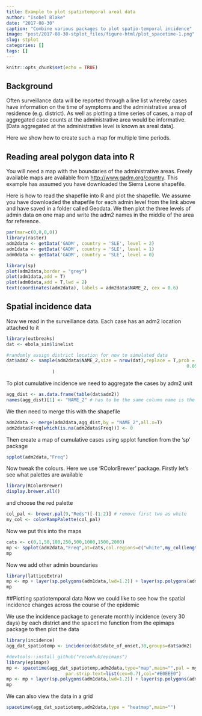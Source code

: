```yaml
---
title: Example to plot spatiotemporal areal data
author: "Isobel Blake"
date: "2017-08-30"
caption: "Combine various packages to plot spatio-temporal incidence"
image: "post/2017-08-30-stplot_files/figure-html/plot_spacetime-1.png"
slug: stplot
categories: []
tags: []
---
```


```r
knitr::opts_chunk$set(echo = TRUE)
```

## Background

Often surveillance data will be reported through a line list whereby cases have information on the time of symptoms and the administrative area of residence (e.g. district). As well as plotting a time series of cases, a map of aggregated case counts at the administrative area would be informative. [Data aggregated at the administrative level is known as areal data].

Here we show how to create such a map for multiple time periods.

## Reading areal polygon data into R

You will need a map with the boundaries of the administrative areas. Freely available maps are available from <http://www.gadm.org/country>. This example has assumed you have downloaded the Sierra Leone shapefile.

Here is how to read the shapefile into R and plot the shapefile. We assume you have downloaded the shapefile for each admin level from the link above and have saved in a folder called Geodata. We then plot the three levels of admin data on one map and write the adm2 names in the middle of the area for reference.


```r
par(mar=c(0,0,0,0))
library(raster)
adm2data <- getData('GADM', country = 'SLE', level = 2)
adm1data <- getData('GADM', country = 'SLE', level = 1)
adm0data <- getData('GADM', country = 'SLE', level = 0)

library(sp)
plot(adm2data,border = "grey")
plot(adm1data,add = T)
plot(adm0data,add = T,lwd = 2)
text(coordinates(adm2data), labels = adm2data$NAME_2, cex = 0.6)
```

## Spatial incidence data
Now we read in the surveillance data. Each case has an adm2 location attached to it

```r
library(outbreaks)
dat <- ebola_sim$linelist

#randomly assign district location for now to simulated data
dat$adm2 <- sample(adm2data$NAME_2,size = nrow(dat),replace = T,prob = c(0.15,0.1,0.01,0.01,0.02,0,0,
                                                                   0.05,0.01,0,0.05,0.1,0.25,0.25)
                 )


```

To plot cumulative incidence we need to aggregate the cases by adm2 unit
```r
agg_dist <- as.data.frame(table(dat$adm2))
names(agg_dist)[1] <- "NAME_2" # has to be the same column name is the adm2 in the shapefile
```

We then need to merge this with the shapefile
```r
adm2data <- merge(adm2data,agg_dist,by = "NAME_2",all.x=T)
adm2data$Freq[which(is.na(adm2data$Freq))] <- 0
```

Then create a map of cumulative cases using spplot function from the 'sp' package

```r
spplot(adm2data,"Freq")
```

Now tweak the colours. Here we use 'RColorBrewer' package. Firstly let's see what palettes are available
```r
library(RColorBrewer)
display.brewer.all()
```

and choose the red palette
```r
col_pal <- brewer.pal(9,"Reds")[-(1:2)] # remove first two as white
my_col <- colorRampPalette(col_pal)
```

Now we put this into the maps
```r
cats <- c(0,1,50,100,250,500,1000,1500,2000)
mp <- spplot(adm2data,"Freq",at=cats,col.regions=c("white",my_col(length(cats)-1)),col="#E0EEE0")
mp
```

Now we add other admin boundaries
```r
library(latticeExtra)
mp <- mp + layer(sp.polygons(adm1data,lwd=1.2)) + layer(sp.polygons(adm0data,lwd=2))
mp
```

##Plotting spatiotemporal data
Now we could like to see how the spatial incidence changes across the course of the epidemic

We use the incidence package to generate monthly incidence (every 30 days) by each district and the spacetime function from the epimaps package to then plot the data
```r

library(incidence)
agg_dat_spatiotemp <- incidence(dat$date_of_onset,30,groups=dat$adm2)

#devtools::install_github("reconhub/epimaps")
library(epimaps)
mp <- spacetime(agg_dat_spatiotemp,adm2data,type="map",main="",pal = my_col,
                      par.strip.text=list(cex=0.7),col="#E0EEE0")
mp <- mp + layer(sp.polygons(adm1data,lwd=1.2)) + layer(sp.polygons(adm0data,lwd=2))
mp
```


We can also view the data in a grid
```r

spacetime(agg_dat_spatiotemp,adm2data,type = "heatmap",main="")

```